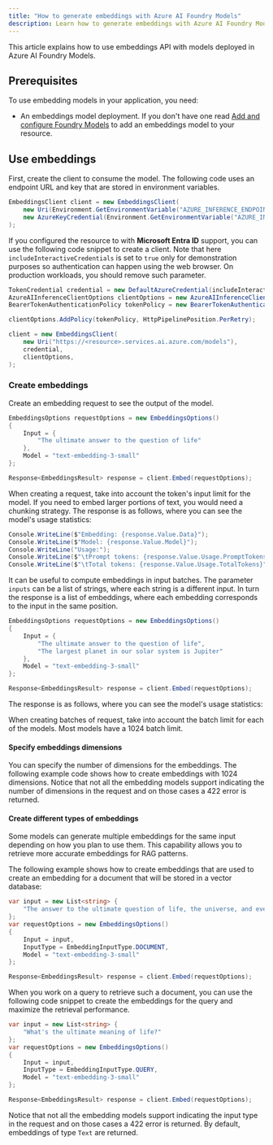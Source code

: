 ```yaml
---
title: "How to generate embeddings with Azure AI Foundry Models"
description: Learn how to generate embeddings with Azure AI Foundry Models
---
```



<FeaturePreview />

This article explains how to use embeddings API with models deployed in Azure AI Foundry Models.

## Prerequisites

To use embedding models in your application, you need:


<HowToPrerequisites />


<HowToPrerequisitesCsharp />

* An embeddings model deployment. If you don't have one read [Add and configure Foundry Models](../../how-to/create-model-deployments) to add an embeddings model to your resource.


## Use embeddings

First, create the client to consume the model. The following code uses an endpoint URL and key that are stored in environment variables.


```csharp
EmbeddingsClient client = new EmbeddingsClient(
    new Uri(Environment.GetEnvironmentVariable("AZURE_INFERENCE_ENDPOINT")),
    new AzureKeyCredential(Environment.GetEnvironmentVariable("AZURE_INFERENCE_CREDENTIAL"))
);
```

If you configured the resource to with **Microsoft Entra ID** support, you can use the following code snippet to create a client. Note that here `includeInteractiveCredentials` is set to `true` only for demonstration purposes so authentication can happen using the web browser. On production workloads, you should remove such parameter.

```csharp
TokenCredential credential = new DefaultAzureCredential(includeInteractiveCredentials: true);
AzureAIInferenceClientOptions clientOptions = new AzureAIInferenceClientOptions();
BearerTokenAuthenticationPolicy tokenPolicy = new BearerTokenAuthenticationPolicy(credential, new string[] { "https://cognitiveservices.azure.com/.default" });

clientOptions.AddPolicy(tokenPolicy, HttpPipelinePosition.PerRetry);

client = new EmbeddingsClient(
    new Uri("https://<resource>.services.ai.azure.com/models"),
    credential,
    clientOptions,
);
```

### Create embeddings

Create an embedding request to see the output of the model.

```csharp
EmbeddingsOptions requestOptions = new EmbeddingsOptions()
{
    Input = {
        "The ultimate answer to the question of life"
    },
    Model = "text-embedding-3-small"
};

Response<EmbeddingsResult> response = client.Embed(requestOptions);
```

<Tip>
When creating a request, take into account the token's input limit for the model. If you need to embed larger portions of text, you would need a chunking strategy.
</Tip>
The response is as follows, where you can see the model's usage statistics:


```csharp
Console.WriteLine($"Embedding: {response.Value.Data}");
Console.WriteLine($"Model: {response.Value.Model}");
Console.WriteLine("Usage:");
Console.WriteLine($"\tPrompt tokens: {response.Value.Usage.PromptTokens}");
Console.WriteLine($"\tTotal tokens: {response.Value.Usage.TotalTokens}");
```

It can be useful to compute embeddings in input batches. The parameter `inputs` can be a list of strings, where each string is a different input. In turn the response is a list of embeddings, where each embedding corresponds to the input in the same position.


```csharp
EmbeddingsOptions requestOptions = new EmbeddingsOptions()
{
    Input = {
        "The ultimate answer to the question of life", 
        "The largest planet in our solar system is Jupiter"
    },
    Model = "text-embedding-3-small"
};

Response<EmbeddingsResult> response = client.Embed(requestOptions);
```

The response is as follows, where you can see the model's usage statistics:

<Tip>
When creating batches of request, take into account the batch limit for each of the models. Most models have a 1024 batch limit.
</Tip>

#### Specify embeddings dimensions

You can specify the number of dimensions for the embeddings. The following example code shows how to create embeddings with 1024 dimensions. Notice that not all the embedding models support indicating the number of dimensions in the request and on those cases a 422 error is returned.

#### Create different types of embeddings

Some models can generate multiple embeddings for the same input depending on how you plan to use them. This capability allows you to retrieve more accurate embeddings for RAG patterns. 

The following example shows how to create embeddings that are used to create an embedding for a document that will be stored in a vector database:


```csharp
var input = new List<string> { 
    "The answer to the ultimate question of life, the universe, and everything is 42"
};
var requestOptions = new EmbeddingsOptions()
{
    Input = input,
    InputType = EmbeddingInputType.DOCUMENT, 
    Model = "text-embedding-3-small"
};

Response<EmbeddingsResult> response = client.Embed(requestOptions);
```

When you work on a query to retrieve such a document, you can use the following code snippet to create the embeddings for the query and maximize the retrieval performance.


```csharp
var input = new List<string> { 
    "What's the ultimate meaning of life?"
};
var requestOptions = new EmbeddingsOptions()
{
    Input = input,
    InputType = EmbeddingInputType.QUERY,
    Model = "text-embedding-3-small"
};

Response<EmbeddingsResult> response = client.Embed(requestOptions);
```

Notice that not all the embedding models support indicating the input type in the request and on those cases a 422 error is returned. By default, embeddings of type `Text` are returned.

